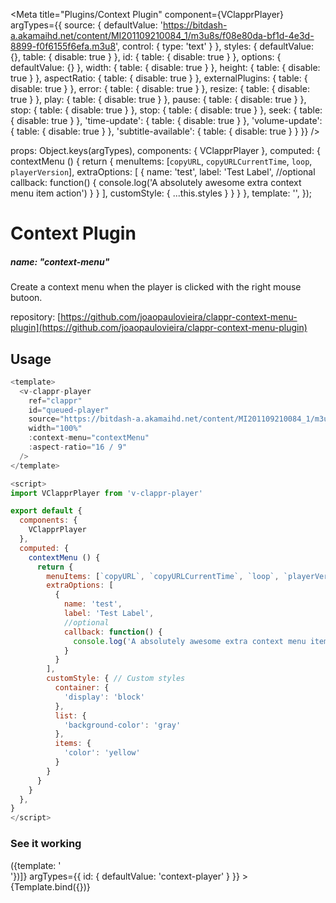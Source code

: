 
<Meta
  title="Plugins/Context Plugin"
  component={VClapprPlayer}
  argTypes={{
    source: {
      defaultValue: 'https://bitdash-a.akamaihd.net/content/MI201109210084_1/m3u8s/f08e80da-bf1d-4e3d-8899-f0f6155f6efa.m3u8',
      control: {
        type: 'text'
      }
    },
    styles: {
      defaultValue: {},
      table: { disable: true }
    },
    id: {
      table: { disable: true }
    },
    options: {
      defaultValue: {}
    },
    width: {
      table: { disable: true }
    },
    height: {
      table: { disable: true }
    },
    aspectRatio: {
      table: { disable: true }
    },
    externalPlugins: {
      table: { disable: true }
    },
    error: {
      table: { disable: true }
    },
    resize: {
      table: { disable: true }
    },
    play: {
      table: { disable: true }
    },
    pause: {
      table: { disable: true }
    },
    stop: {
      table: { disable: true }
    },
    stop: {
      table: { disable: true }
    },
    seek: {
      table: { disable: true }
    },
    'time-update': {
      table: { disable: true }
    },
    'volume-update': {
      table: { disable: true }
    },
    'subtitle-available': {
      table: { disable: true }
    }
  }}
/>

  props: Object.keys(argTypes),
  components: { VClapprPlayer },
  computed: {
    contextMenu () {
      return {
        menuItems: [`copyURL`, `copyURLCurrentTime`, `loop`, `playerVersion`],
        extraOptions: [
          {
            name: 'test',
            label: 'Test Label',
            //optional
            callback: function() {
              console.log('A absolutely awesome extra context menu item action')
            }
          }
        ],
        customStyle: {
          ...this.styles
        }
      }
    }
  },
  template:
    '<v-clappr-player ref="clappr" :context-menu="contextMenu" :id="id" :source="source" width="100%" :options="options" :aspect-ratio="16 / 9" />',
});

# Context Plugin
##### name: "*context-menu*"

Create a context menu when the player is clicked with the right mouse butoon.

repository: [https://github.com/joaopaulovieira/clappr-context-menu-plugin](https://github.com/joaopaulovieira/clappr-context-menu-plugin)

## Usage

```js
<template>
  <v-clappr-player
    ref="clappr"
    id="queued-player"
    source="https://bitdash-a.akamaihd.net/content/MI201109210084_1/m3u8s/f08e80da-bf1d-4e3d-8899-f0f6155f6efa.m3u8"
    width="100%"
    :context-menu="contextMenu"
    :aspect-ratio="16 / 9"
  />
</template>

<script>
import VClapprPlayer from 'v-clappr-player'

export default {
  components: {
    VClapprPlayer
  },
  computed: {
    contextMenu () {
      return {
        menuItems: [`copyURL`, `copyURLCurrentTime`, `loop`, `playerVersion`],
        extraOptions: [
          {
            name: 'test',
            label: 'Test Label',
            //optional
            callback: function() {
              console.log('A absolutely awesome extra context menu item action')
            }
          }
        ],
        customStyle: { // Custom styles
          container: {
            'display': 'block'
          },
          list: {
            'background-color': 'gray'
          },
          items: {
            'color': 'yellow'
          }
        }
      }
    }
  },
}
</script>
```

### See it working

<Canvas>
  <Story
    name="ContextPlugin"
    parameters={{ layout: 'fullscreen' }}
    decorators={[() => ({template: '<div style="width: 100%; margin: auto;"><div style="width: 640px; margin: auto;"><story /></div></div>'})]}
    argTypes={{
      id: {
        defaultValue: 'context-player'
      }
    }}
  >
    {Template.bind({})}
  </Story>
</Canvas>


